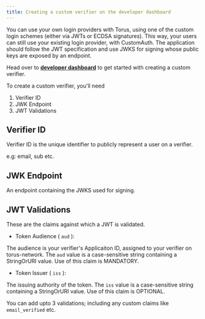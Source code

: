 ```yaml
---
title: Creating a custom verifier on the developer dashboard
---
```


You can use your own login providers with Torus, using one of the custom login schemes (either via JWTs or ECDSA signatures). This way, your users can still use your existing login provider, with CustomAuth. The application should follow the JWT specification and use JWKS for signing whose public keys are exposed by an endpoint.

Head over to [**developer dashboard**](https://developer.tor.us) to get started with creating a custom verifier.

To create a custom verifier, you'll need

1. Verifier ID
2. JWK Endpoint
3. JWT Validations

## Verifier ID

Verifier ID is the unique identifier to publicly represent a user on a verifier.

e.g: email, sub etc.

## JWK Endpoint

An endpoint containing the JWKS used for signing.

## JWT Validations

These are the claims against which a JWT is validated.

-  Token Audience ( <code>aud</code> ):

The audience is your verifier's Applicaiton ID, assigned to your verifier on torus-network.
The <code>aud</code> value is a case-sensitive string containing a StringOrURI value. Use of this claim is MANDATORY.

-  Token Issuer ( <code>iss</code> ):

The issuing authority of the token.
The <code>iss</code> value is a case-sensitive string containing a StringOrURI value. Use of this claim is OPTIONAL.

You can add upto 3 validations; including any custom claims like <code>email_verified</code> etc.
